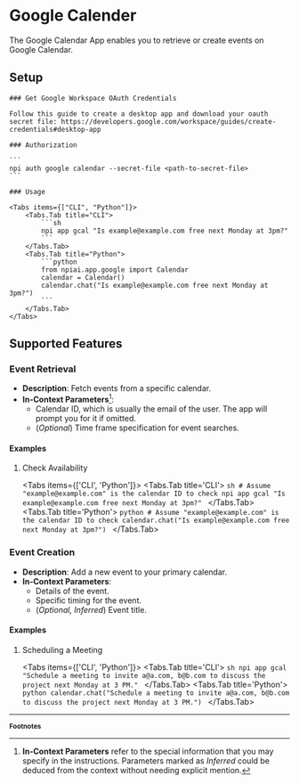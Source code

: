 
# Google Calender

The Google Calendar App enables you to retrieve or create events on Google Calendar.

## Setup

<Steps>

    ### Get Google Workspace OAuth Credentials

    Follow this guide to create a desktop app and download your oauth secret file: https://developers.google.com/workspace/guides/create-credentials#desktop-app

    ### Authorization

    ```
    npi auth google calendar --secret-file <path-to-secret-file>
    ```

    ### Usage

    <Tabs items={["CLI", "Python"]}>
        <Tabs.Tab title="CLI">
            ```sh
            npi app gcal "Is example@example.com free next Monday at 3pm?"
            ```
        </Tabs.Tab>
        <Tabs.Tab title="Python">
            ```python
            from npiai.app.google import Calendar
            calendar = Calendar()
            calendar.chat("Is example@example.com free next Monday at 3pm?")
            ```
        </Tabs.Tab>
    </Tabs>

</Steps>

## Supported Features

### Event Retrieval

- **Description**: Fetch events from a specific calendar.
- **In-Context Parameters**[^1]:
  - Calendar ID, which is usually the email of the user. The app will prompt you for it if omitted.
  - (_Optional_) Time frame specification for event searches.

<h4 className='examples'>Examples</h4>

1.  Check Availability

    <Tabs items={['CLI', 'Python']}>
        <Tabs.Tab title='CLI'>
            ```sh
            # Assume "example@example.com" is the calendar ID to check
            npi app gcal "Is example@example.com free next Monday at 3pm?"
            ```
        </Tabs.Tab>
        <Tabs.Tab title='Python'>
            ```python
            # Assume "example@example.com" is the calendar ID to check
            calendar.chat("Is example@example.com free next Monday at 3pm?")
            ```
        </Tabs.Tab>
    </Tabs>

### Event Creation

- **Description**: Add a new event to your primary calendar.
- **In-Context Parameters**:
  - Details of the event.
  - Specific timing for the event.
  - (_Optional, Inferred_) Event title.

<h4 className='examples'>Examples</h4>

1.  Scheduling a Meeting

    <Tabs items={['CLI', 'Python']}>
        <Tabs.Tab title='CLI'>
            ```sh
            npi app gcal "Schedule a meeting to invite a@a.com, b@b.com to discuss the project next Monday at 3 PM."
            ```
        </Tabs.Tab>
        <Tabs.Tab title='Python'>
            ```python
            calendar.chat("Schedule a meeting to invite a@a.com, b@b.com to discuss the project next Monday at 3 PM.")
            ```
        </Tabs.Tab>
    </Tabs>

<FeatureRequest />

---
<b><small>Footnotes</small></b>

[^1]: **In-Context Parameters** refer to the special information that you may specify in the instructions. Parameters marked as _Inferred_ could be deduced from the context without needing explicit mention.
